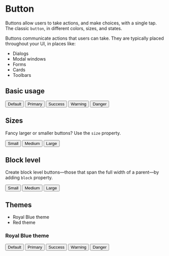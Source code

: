 

<Meta title="Atoms/Button" component={Button} />

# Button 
Buttons allow users to take actions, and make choices, with a single tap. 
The classic `button`, in different colors, sizes, and states.

Buttons communicate actions that users can take. They are typically placed throughout your UI, in places like:

- Dialogs
- Modal windows
- Forms
- Cards
- Toolbars

## Basic usage

<Canvas>
    <Story name='Basic'>
        <div class='wrapper'>
            <Button>Default</Button>
            <Button variant='primary'>Primary</Button>
            <Button variant='success'>Success</Button>
            <Button variant='warning'>Warning</Button>
            <Button variant='danger'>Danger</Button>
        </div>
    </Story>
</Canvas>


## Sizes
Fancy larger or smaller buttons? Use the `size` property.

<Canvas>
    <Story name='Sizes'>
        <div class='wrapper'>
            <Button size='sm'>Small</Button>
            <Button size='md'>Medium</Button>
            <Button size='lg'>Large</Button>
        </div>
    </Story>
</Canvas>

## Block level
Create block level buttons—those that span the full width of a parent—by adding `block` property.

<Canvas>
    <Story name='Block'>
        <div class='wrapper'>
            <Button size='sm' block>Small</Button>
            <Button size='md' block>Medium</Button>
            <Button size='lg' block>Large</Button>
        </div>
    </Story>
</Canvas>

## Themes

* Royal Blue theme
* Red theme

### Royal Blue theme
<Canvas>
    <Story name='Royal Blue Theme'>
        <div class='wrapper'>
            <Button theme='royal-blue'>Default</Button>
            <Button theme='royal-blue' variant='primary'>Primary</Button>
            <Button theme='royal-blue' variant='success'>Success</Button>
            <Button theme='royal-blue' variant='warning'>Warning</Button>
            <Button theme='royal-blue' variant='danger'>Danger</Button>
        </div>
    </Story>
</Canvas>

